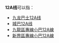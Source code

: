 {{线路名消歧义}}
'''12A线'''可以指：
* [[九龙巴士12A线|九龙巴士12A线]]
* [[城巴12A线|城巴12A线]]
* [[九龍區專線小巴12A線|九龍區專線小巴12A線]]
* [[新界區專線小巴12A線|新界區專線小巴12A線]]

{{disambig|cat=四字路线名消歧义}}
